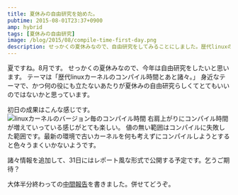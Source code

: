 ```yaml
---
title: 夏休みの自由研究を始めた。
pubtime: 2015-08-01T23:37+0900
amp: hybrid
tags: [夏休みの自由研究]
image: /blog/2015/08/compile-time-first-day.png
description: せっかくの夏休みなので、自由研究をしてみることにしました。歴代linuxのカーネルコンパイル時間について調べてみることにします。
---
```


夏ですね。8月です。
せっかくの夏休みなので、今年は自由研究をしたいと思います。
テーマは「歴代linuxカーネルのコンパイル時間とあと諸々。」
身近なテーマで、かつ何の役にも立たないあたりが夏休みの自由研究らしくてとてもいいのではないかと思っています。

初日の成果はこんな感じです。
![linuxカーネルのバージョン毎のコンパイル時間](/blog/2015/08/compile-time-first-day.png "1024x768")
右肩上がりにコンパイル時間が増えていっている感じがとても楽しい。
値の無い範囲はコンパイルに失敗した範囲です。最新の環境で古いカーネルを何も考えずにコンパイルしようとすると色々うまくいかないようです。

諸々情報を追加して、31日にはレポート風な形式で公開する予定です。乞うご期待？

<PS date="2015-08-16">
大体半分終わっての<a href="/blog/2015/08/summer-research-16days.html">中間報告</a>を書きました。併せてどうぞ。
</PS>
